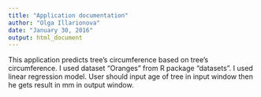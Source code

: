 ```yaml
---
title: "Application documentation"
author: "Olga Illarionova"
date: "January 30, 2016"
output: html_document
---
```


This application predicts tree's circumference based on tree's circumference.
I used dataset "Oranges" from R package "datasets".
I used linear regression model.
User should input age of tree in input window then he gets result in mm in output window. 